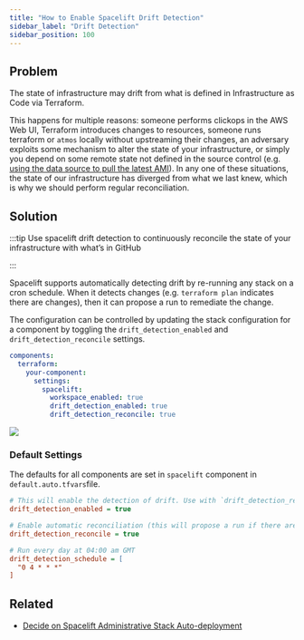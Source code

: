 ```yaml
---
title: "How to Enable Spacelift Drift Detection"
sidebar_label: "Drift Detection"
sidebar_position: 100
---
```


## Problem

The state of infrastructure may drift from what is defined in Infrastructure as Code via Terraform.

This happens for multiple reasons: someone performs clickops in the AWS Web UI, Terraform introduces changes to resources, someone runs terraform or `atmos` locally without upstreaming their changes, an adversary exploits some mechanism to alter the state of your infrastructure, or simply you depend on some remote state not defined in the source control (e.g. [using the data source to pull the latest AMI](https://registry.terraform.io/providers/hashicorp/aws/latest/docs/data-sources/ami)). In any one of these situations, the state of our infrastructure has diverged from what we last knew, which is why we should perform regular reconciliation.

## Solution

:::tip
Use spacelift drift detection to continuously reconcile the state of your infrastructure with what’s in GitHub

:::

Spacelift supports automatically detecting drift by re-running any stack on a cron schedule. When it detects changes (e.g. `terraform plan` indicates there are changes), then it can propose a run to remediate the change.

The configuration can be controlled by updating the stack configuration for a component by toggling the `drift_detection_enabled` and `drift_detection_reconcile` settings.

```yaml
components:
  terraform:
    your-component:
      settings:
        spacelift:
          workspace_enabled: true
          drift_detection_enabled: true
          drift_detection_reconcile: true
```
<img src="/assets/refarch/cleanshot-2021-10-22-at-14.03.34-20211022-190417.png" /><br/>

### Default Settings

The defaults for all components are set in `spacelift` component in `default.auto.tfvars`file.

```ini
# This will enable the detection of drift. Use with `drift_detection_reconcile` to ensure automatic reconciliation.
drift_detection_enabled = true

# Enable automatic reconciliation (this will propose a run if there are changes)
drift_detection_reconcile = true

# Run every day at 04:00 am GMT
drift_detection_schedule = [
  "0 4 * * *"
]
```

## Related

- [Decide on Spacelift Administrative Stack Auto-deployment](/layers/spacelift/design-decisions/decide-on-spacelift-administrative-stack-auto-deployment)


